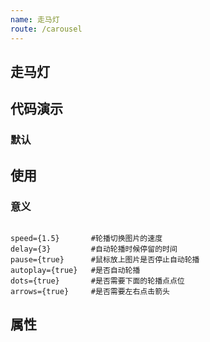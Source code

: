```yaml
---
name: 走马灯
route: /carousel
---
```





## 走马灯

## 代码演示

### 默认 

<Playground>
  <Carousel
    items={[
      {
        src: 'http://qn.ailpf.cn/nui/linzhi_xueshan-001.jpg',
        alt: 'images-1',
      },
      {
        src: 'http://qn.ailpf.cn/u=3634208652,137467717&fm=26&gp=0.jpg',
        alt: 'images-2',
      },
      {
        src: 'http://qn.ailpf.cn/nui/linzhi_xueshan-001.jpg',
        alt: 'images-3',
      }   
    ]}
    speed={1.5}       
    delay={3}         
    pause={true}     
    autoplay={true}   
    dots={true}       
    arrows={true}     
  />
</Playground> 

## 使用 

### 意义 

```

speed={1.5}       #轮播切换图片的速度 
delay={3}         #自动轮播时候停留的时间
pause={true}      #鼠标放上图片是否停止自动轮播
autoplay={true}   #是否自动轮播
dots={true}       #是否需要下面的轮播点点位
arrows={true}     #是否需要左右点击箭头
```

## 属性 

<PropsTable of={Carousel} />


